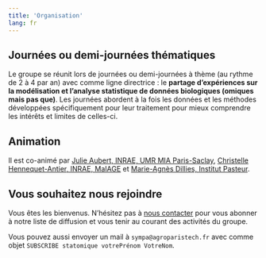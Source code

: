 ```yaml
---
title: 'Organisation'
lang: fr
---
```


## Journées ou demi-journées thématiques

Le groupe se réunit lors de journées ou demi-journées à thème (au rythme de 2 à 4 par an) avec comme ligne directrice : le **partage d'expériences sur la modélisation et l'analyse statistique de données biologiques (omiques mais pas que)**. Les journées abordent à la fois les données et les méthodes développées spécifiquement pour leur traitement pour mieux comprendre les intérêts et limites de celles-ci.

## Animation

Il est co-animé par [Julie Aubert, INRAE, UMR MIA Paris-Saclay](https://www6.inrae.fr/mia-paris/Equipes/Membres/Julie-Aubert/), [Christelle Hennequet-Antier, INRAE, MaIAGE](https://cv.archives-ouvertes.fr/christelle-hennequet-antier) et [Marie-Agnès Dillies, Institut Pasteur](https://research.pasteur.fr/fr/member/marie-agnes-dillies/).

## Vous souhaitez nous rejoindre

Vous êtes les bienvenus. N'hésitez pas à [nous contacter](mailto:julie%5Bdot%5Daubert@inrae.fr) pour vous abonner à notre liste de diffusion et vous tenir au courant des activités du groupe.

Vous pouvez aussi envoyer un mail à `sympa@agroparistech.fr` avec comme objet `SUBSCRIBE statomique votrePrénom VotreNom`.
